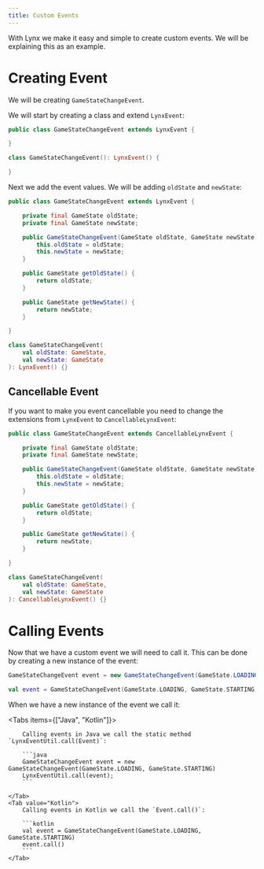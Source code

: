 ```yaml
---
title: Custom Events
---
```


With Lynx we make it easy and simple to create custom events. We will be explaining this as an example.

# Creating Event

We will be creating `GameStateChangeEvent`.

We will start by creating a class and extend `LynxEvent`:

```java tab="Java"
public class GameStateChangeEvent extends LynxEvent {

}
```
```kotlin tab="Kotlin"
class GameStateChangeEvent(): LynxEvent() {

}
```

Next we add the event values. We will be adding `oldState` and `newState`:

```java tab="Java"
public class GameStateChangeEvent extends LynxEvent {

    private final GameState oldState;
    private final GameState newState;

    public GameStateChangeEvent(GameState oldState, GameState newState) {
        this.oldState = oldState;
        this.newState = newState;
    }

    public GameState getOldState() {
        return oldState;
    }

    public GameState getNewState() {
        return newState;
    }

}
```
```kotlin tab="Kotlin"
class GameStateChangeEvent(
    val oldState: GameState,
    val newState: GameState
): LynxEvent() {}
```

## Cancellable Event

If you want to make you event cancellable you need to change the extensions from `LynxEvent` to `CancellableLynxEvent`:

```java tab="Java"
public class GameStateChangeEvent extends CancellableLynxEvent {

    private final GameState oldState;
    private final GameState newState;

    public GameStateChangeEvent(GameState oldState, GameState newState) {
        this.oldState = oldState;
        this.newState = newState;
    }

    public GameState getOldState() {
        return oldState;
    }

    public GameState getNewState() {
        return newState;
    }

}
```
```kotlin tab="Kotlin"
class GameStateChangeEvent(
    val oldState: GameState,
    val newState: GameState
): CancellableLynxEvent() {}
```

# Calling Events

Now that we have a custom event we will need to call it.
This can be done by creating a new instance of the event:

```java tab="Java"
GameStateChangeEvent event = new GameStateChangeEvent(GameState.LOADING, GameState.STARTING);
```
```kotlin tab="Kotlin"
val event = GameStateChangeEvent(GameState.LOADING, GameState.STARTING)
```

When we have a new instance of the event we call it:

<Tabs items={["Java", "Kotlin"]}>
    <Tab value="Java">

        Calling events in Java we call the static method `LynxEventUtil.call(Event)`:

        ```java
        GameStateChangeEvent event = new GameStateChangeEvent(GameState.LOADING, GameState.STARTING)
        LynxEventUtil.call(event);
        ```

    </Tab>
    <Tab value="Kotlin">
        Calling events in Kotlin we call the `Event.call()`:

        ```kotlin
        val event = GameStateChangeEvent(GameState.LOADING, GameState.STARTING)
        event.call()
        ```
    </Tab>
</Tabs>